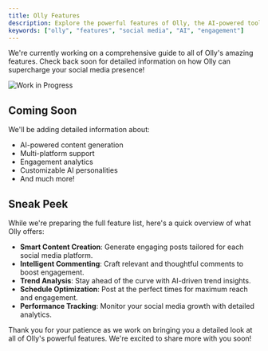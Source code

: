 ```yaml
---
title: Olly Features
description: Explore the powerful features of Olly, the AI-powered tool for social media growth and engagement.
keywords: ["olly", "features", "social media", "AI", "engagement"]
---
```


We're currently working on a comprehensive guide to all of Olly's amazing features. Check back soon for detailed information on how Olly can supercharge your social media presence!

![Work in Progress](/images/banner.png)

## Coming Soon

We'll be adding detailed information about:

- AI-powered content generation
- Multi-platform support
- Engagement analytics
- Customizable AI personalities
- And much more!

## Sneak Peek

While we're preparing the full feature list, here's a quick overview of what Olly offers:

- **Smart Content Creation**: Generate engaging posts tailored for each social media platform.
- **Intelligent Commenting**: Craft relevant and thoughtful comments to boost engagement.
- **Trend Analysis**: Stay ahead of the curve with AI-driven trend insights.
- **Schedule Optimization**: Post at the perfect times for maximum reach and engagement.
- **Performance Tracking**: Monitor your social media growth with detailed analytics.

<CardGrid>
  <Card
    subtitle="Getting Started"
    title="Installation Guide"
    description="Learn how to install and set up Olly."
    href="/docs/installation"
  />
  <Card
    subtitle="Support"
    title="Contact Us"
    description="Questions about Olly's features? We're here to help!"
    href="https://www.olly.social/contact"
  />
  <Card
    subtitle="Updates"
    title="Stay Informed"
    description="Subscribe to our newsletter for the latest Olly updates."
    href="https://www.olly.social/dashboard"
  />
</CardGrid>

Thank you for your patience as we work on bringing you a detailed look at all of Olly's powerful features. We're excited to share more with you soon!
